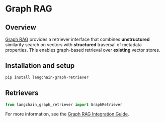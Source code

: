# Graph RAG

## Overview

[Graph RAG](https://datastax.github.io/graph-rag/) provides a retriever interface
that combines **unstructured** similarity search on vectors with **structured**
traversal of metadata properties. This enables graph-based retrieval over **existing**
vector stores.

## Installation and setup

```bash
pip install langchain-graph-retriever
```

## Retrievers

```python
from langchain_graph_retriever import GraphRetriever
```

For more information, see the [Graph RAG Integration Guide](/docs/integrations/retrievers/graph_rag).
